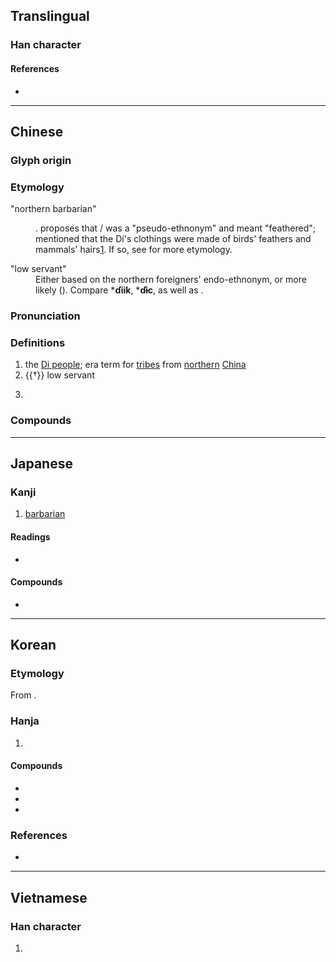 {{character info}}
==Translingual==

===Han character===
{{Han char|rn=94|rad=犬|as=04|sn=7|four=49280|canj=KHF|ids=⿰犭火}}

====References====
* {{Han ref|kx=0707.240|dkj=20290|dj=1120.060|hdz=21337.010|uh=72C4|ud=29380|bh=A866|bd=43110}}

----

==Chinese==
{{zh-forms}}

===Glyph origin===
{{Han etym}}

===Etymology===
;"northern barbarian"
:{{unknown|zh}}. {{zh-ref|Goldin (2011)}} proposes that {{zh-l|狄}}/{{zh-l|翟}} was a "pseudo-ethnonym" and meant "feathered"; {{w|Liji}} mentioned that the Dí's clothings were made of birds' feathers and mammals' hairs[https://ctext.org/liji/wang-zhi?searchu=%E7%8B%84&searchmode=showall#result]. If so, see {{zh-l|翟}} for more etymology.

;"low servant"
:Either based on the northern foreigners' endo-ethnonym, or more likely {{der|zh|aav}} ({{zh-ref|Schuessler, 2007}}). Compare {{w|Monic languages|Proto-Monic}} *'''ɗiik''', {{w|Bahanaric languages|Proto-Bahnaric}} *'''ɗɨc''', as well as {{cog|mkh-pro|**ɗiək ~ ɗiik ~ *ɗik||slave}}.

===Pronunciation===
{{zh-pron
|m=dí,tì
|c=dik6
|mn=tw,xm,zz:te̍k/qz:tia̍k
|mc=y
|oc=y
|ma=
|cat=pn
}}

===Definitions===
{{zh-hanzi}}

# the [[w:Beidi|Di people]]; {{w|Zhou dynasty}} era term for [[tribe]]s from [[northern]] [[China]]
# {{†}} low servant
# {{surname|zh}}
#: {{zh-x|^狄 ^仁-傑|{{w|Di Renjie|'''Di''' Renjie}} (Tang dynasty chancellor)}}

===Compounds===
{{zh-der|夷狄|儀狄|亞加狄亞|庫狄|北狄|白狄|揄狄|戎狄|狄宮|狄良突盧|狄牙|蠻夷戎狄|簡狄}}

----

==Japanese==

===Kanji===
{{ja-kanji|grade=|rs=犬04}}

# [[barbarian]]

====Readings====
* {{ja-readings|on=てき|kun=えびす}}

====Compounds====
* {{ja-r|夷狄|いてき}}

----

==Korean==

===Etymology===
From {{der|ko|ltc|-}} {{ltc-l|狄|id=1}}. {{hanja-hunmong|뎍〮|tyek|人類#중04A}}

===Hanja===
{{ko-hanja-search}}
{{ko-hanja|오랑캐|적}}

# {{hanja form of|적|tribe from northern China}}

====Compounds====
{{der-top3|Compounds}}
* {{ko-l|이적|夷狄}}
* {{ko-l|북적|北狄}}
* {{ko-l|융적|戎狄}}
{{der-bottom}}

===References===
* {{R:hanjadoc|7108}}

----

==Vietnamese==

===Han character===
{{vi-readings|reading=địch, đệt|rs=犬04}}

# {{rfdef|vi|sort=犬04}}